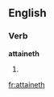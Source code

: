 ==English==

===Verb===
'''attaineth'''

# {{archaic third-person singular of|attain}}
{{count page|[[Wiktionary:Page count]]}}

[[fr:attaineth]]